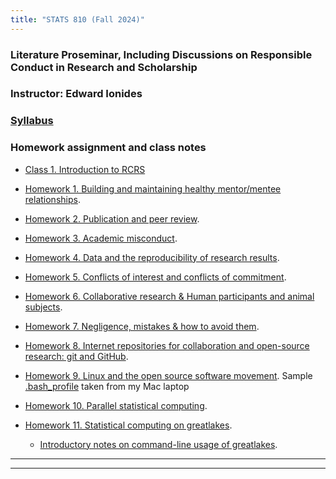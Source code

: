 ```yaml
---
title: "STATS 810 (Fall 2024)"
---
```


###  Literature Proseminar, Including Discussions on Responsible Conduct in Research and Scholarship
 
### Instructor: Edward Ionides 

### [Syllabus](syllabus.html) 

### Homework assignment and class notes

* [Class 1. Introduction to RCRS](first-class.html)

* [Homework 1. Building and maintaining healthy mentor/mentee relationships](hw01.pdf).


* [Homework 2. Publication and peer review](hw02.pdf).

* [Homework 3. Academic misconduct](hw03.pdf). 

* [Homework 4. Data and the reproducibility of research results](hw04.pdf).

* [Homework 5. Conflicts of interest and conflicts of commitment](hw05.pdf).

* [Homework 6. Collaborative research & Human participants and animal subjects](hw06.pdf).

* [Homework 7. Negligence, mistakes & how to avoid them](hw07.pdf).

* [Homework 8. Internet repositories for collaboration and open-source research: git and GitHub](hw08.html).

* [Homework 9. Linux and the open source software movement](hw09.pdf). Sample [.bash_profile](sample.bash_profile) taken from my Mac laptop

* [Homework 10. Parallel statistical computing](hw10.pdf).

* [Homework 11. Statistical computing on greatlakes](hw11.pdf).

    + [Introductory notes on command-line usage of greatlakes](gl/slides.pdf).

<!--
* [Homework 12. A workflow for reproducible statistical research: combining Latex and R with knitr](hw12.pdf).

    + [Debugging hints for homework 12](hw12supp.html).



-->

------------

-----------
